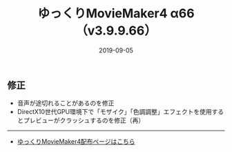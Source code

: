 ﻿---
title: ゆっくりMovieMaker4 α66 （v3.9.9.66）
date: 2019-09-05
tags: [YMM4,お知らせ]
---
## 修正
- 音声が途切れることがあるのを修正
- DirectX10世代GPU環境下で「モザイク」「色調調整」エフェクトを使用するとプレビューがクラッシュするのを修正（再）

---

- [ゆっくりMovieMaker4配布ページはこちら](/ymm4/)